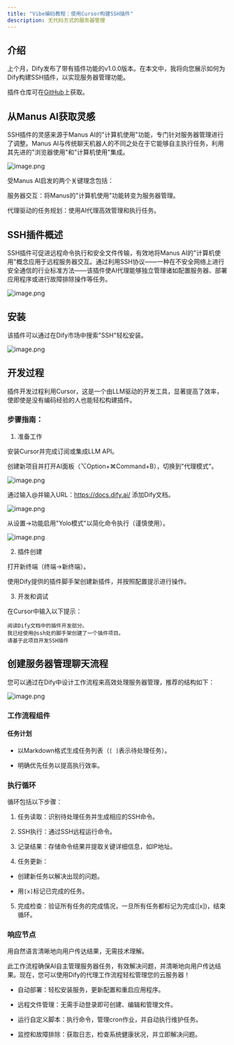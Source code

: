 ```yaml
---
title: "Vibe编码教程：使用Cursor构建SSH插件"
description: 无代码方式的服务器管理
---
```



## 介绍
上个月，Dify发布了带有插件功能的v1.0.0版本。在本文中，我将向您展示如何为Dify构建SSH插件，以实现服务器管理功能。

插件仓库可在[GitHub](https://github.com/stvlynn/SSH-Dify-Plugin)上获取。

## 从Manus AI获取灵感
SSH插件的灵感来源于Manus AI的"计算机使用"功能，专门针对服务器管理进行了调整。Manus AI与传统聊天机器人的不同之处在于它能够自主执行任务，利用其先进的"浏览器使用"和"计算机使用"集成。

![image.png](https://s2.loli.net/2025/05/12/V7kMFmTYtsUqx6Q.png)

受Manus AI启发的两个关键理念包括：

服务器交互：将Manus的"计算机使用"功能转变为服务器管理。

代理驱动的任务规划：使用AI代理高效管理和执行任务。

## SSH插件概述
SSH插件可促进远程命令执行和安全文件传输，有效地将Manus AI的"计算机使用"概念应用于远程服务器交互。通过利用SSH协议——一种在不安全网络上进行安全通信的行业标准方法——该插件使AI代理能够独立管理诸如配置服务器、部署应用程序或进行故障排除操作等任务。

![image.png](https://s2.loli.net/2025/05/12/zK7URIC6a5Fk3Yt.png)

## 安装
该插件可以通过在Dify市场中搜索"SSH"轻松安装。

![image.png](https://s2.loli.net/2025/05/12/7JMNsuo4ajSnBDk.png)

## 开发过程
插件开发过程利用Cursor，这是一个由LLM驱动的开发工具，显著提高了效率，使即使是没有编码经验的人也能轻松构建插件。

### 步骤指南：
1. 准备工作

安装Cursor并完成订阅或集成LLM API。

创建新项目并打开AI面板（⌥Option+⌘Command+B），切换到"代理模式"。

![image.png](https://s2.loli.net/2025/05/12/wWNPcisZS8tdeXL.png)

通过输入@并输入URL：https://docs.dify.ai/ 添加Dify文档。

![image.png](https://s2.loli.net/2025/05/12/GW9QE8VoKh5HnCc.png)

从设置→功能启用"Yolo模式"以简化命令执行（谨慎使用）。

![image.png](https://s2.loli.net/2025/05/12/jyJNhsPfQvYcL6q.png)

2. 插件创建

打开新终端（终端→新终端）。

使用Dify提供的插件脚手架创建新插件，并按照配置提示进行操作。

3. 开发和调试

在Cursor中输入以下提示：

```
阅读Dify文档中的插件开发部分。
我已经使用@ssh处的脚手架创建了一个插件项目。
请基于此项目开发SSH插件
```

## 创建服务器管理聊天流程
您可以通过在Dify中设计工作流程来高效处理服务器管理，推荐的结构如下：

![image.png](https://s2.loli.net/2025/05/12/bFQDxyofqLu9cUl.png)

### 工作流程组件
#### 任务计划
- 以Markdown格式生成任务列表（`[ ]`表示待处理任务）。

- 明确优先任务以提高执行效率。

### 执行循环
循环包括以下步骤：

1. 任务读取：识别待处理任务并生成相应的SSH命令。

2. SSH执行：通过SSH远程运行命令。

3. 记录结果：存储命令结果并提取关键详细信息，如IP地址。

4. 任务更新：

- 创建新任务以解决出现的问题。

- 用`[x]`标记已完成的任务。

5. 完成检查：验证所有任务的完成情况，一旦所有任务都标记为完成([x])，结束循环。

### 响应节点
用自然语言清晰地向用户传达结果，无需技术理解。

此工作流程确保AI自主管理服务器任务，有效解决问题，并清晰地向用户传达结果。现在，您可以使用Dify的代理工作流程轻松管理您的云服务器！

- 自动部署：轻松安装服务，更新配置和重启应用程序。

- 远程文件管理：无需手动登录即可创建、编辑和管理文件。

- 运行自定义脚本：执行命令，管理cron作业，并自动执行维护任务。

- 监控和故障排除：获取日志，检查系统健康状况，并立即解决问题。 